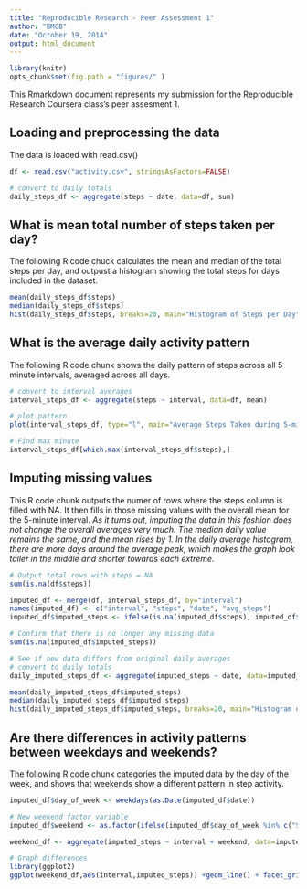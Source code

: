 ```yaml
---
title: "Reproducible Research - Peer Assessment 1"
author: "BMCB"
date: "October 19, 2014"
output: html_document
---
```


```r
library(knitr)
opts_chunk$set(fig.path = "figures/" )

```



This Rmarkdown document represents my submission for the Reproducible Research Coursera class's peer assesment 1.

## Loading and preprocessing the data

The data is loaded with read.csv()

```r
df <- read.csv("activity.csv", stringsAsFactors=FALSE)

# convert to daily totals
daily_steps_df <- aggregate(steps ~ date, data=df, sum)

```

## What is mean total number of steps taken per day?

The following R code chuck calculates the mean and median of the total steps per day, and outpust a histogram showing the total steps for days included in the dataset.

```r
mean(daily_steps_df$steps)
median(daily_steps_df$steps)
hist(daily_steps_df$steps, breaks=20, main="Histogram of Steps per Day")
```

## What is the average daily activity pattern

The following R code chunk shows the daily pattern of steps across all 5 minute intervals, averaged across all days.

```r
# convert to interval averages
interval_steps_df <- aggregate(steps ~ interval, data=df, mean)

# plot pattern
plot(interval_steps_df, type="l", main="Average Steps Taken during 5-minute Interval During the Day")

# Find max minute
interval_steps_df[which.max(interval_steps_df$steps),]
```

## Imputing missing values

This R code chunk outputs the numer of rows where the steps column is filled with NA.  It then fills in those missing values with the overall mean for the 5-minute interval.  *As it turns out, imputing the data in this fashion does not change the overall averages very much.  The median daily value remains the same, and the mean rises by 1.  In the daily average histogram, there are more days around the average peak, which makes the graph look taller in the middle and shorter towards each extreme.*


```r
# Output total rows with steps = NA
sum(is.na(df$steps))

imputed_df <- merge(df, interval_steps_df, by="interval")
names(imputed_df) <- c("interval", "steps", "date", "avg_steps")
imputed_df$imputed_steps <- ifelse(is.na(imputed_df$steps), imputed_df$avg_steps, imputed_df$steps)

# Confirm that there is no longer any missing data
sum(is.na(imputed_df$imputed_steps))

# See if new data differs from original daily averages
# convert to daily totals
daily_imputed_steps_df <- aggregate(imputed_steps ~ date, data=imputed_df, sum)

mean(daily_imputed_steps_df$imputed_steps)
median(daily_imputed_steps_df$imputed_steps)
hist(daily_imputed_steps_df$imputed_steps, breaks=20, main="Histogram of Steps per Day (with Imputed Data)")
```

## Are there differences in activity patterns between weekdays and weekends?

The following R code chunk categories the imputed data by the day of the week, and shows that weekends show a different pattern in step activity. 

```r

imputed_df$day_of_week <- weekdays(as.Date(imputed_df$date))

# New weekend factor variable
imputed_df$weekend <- as.factor(ifelse(imputed_df$day_of_week %in% c("Saturday", "Sunday"), "weekend", "weekday"))

weekend_df <- aggregate(imputed_steps ~ interval + weekend, data=imputed_df, mean)

# Graph differences
library(ggplot2)
ggplot(weekend_df,aes(interval,imputed_steps)) +geom_line() + facet_grid(.~weekend)
```
